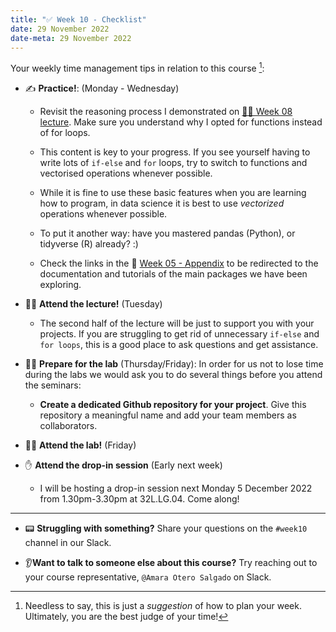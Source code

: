---
title: "✅ Week 10 - Checklist"
date: 29 November 2022
date-meta: 29 November 2022
---

Your weekly time management tips in relation to this course [^1]:

- ✍️ **Practice!**:  (Monday - Wednesday) 
    - Revisit the reasoning process I demonstrated on [👨‍🏫 Week 08 lecture](/weeks/week08/lecture.qmd). Make sure you understand why I opted for functions instead of for loops.

    - This content is key to your progress. If you see yourself having to write lots of `if-else` and `for` loops, try to switch to functions and vectorised operations whenever possible.

    - While it is fine to use these basic features when you are learning how to program, in data science it is best to use  _vectorized_ operations whenever possible.

    - To put it another way: have you mastered pandas (Python), or tidyverse (R) already? :) 

    - Check the links in the 🔖 [Week 05 - Appendix](/weeks/week05/appendix.qmd) to be redirected to the documentation and tutorials of the main packages we have been exploring.

- 🧑‍🏫 **Attend the lecture!** (Tuesday)

    - The second half of the lecture will be just to support you with your projects. If you are struggling to get rid of unnecessary `if-else` and `for loops`, this is a good place to ask questions and get assistance.


- 🧑‍💻 **Prepare for the lab** (Thursday/Friday):  In order for us not to lose time during the labs we would ask you to do several things before you attend the seminars:

    - **Create a dedicated Github repository for your project**. Give this repository a meaningful name and add your team members as collaborators.

- 🧑‍💻 **Attend the lab!** (Friday)

- ✋ **Attend the drop-in session** (Early next week)

    - I will be hosting a drop-in session next Monday 5 December 2022 from 1.30pm-3.30pm at 32L.LG.04. Come along!

------------

- 📟 **Struggling with something?** Share your questions on the `#week10` channel in our Slack.

- 👂**Want to talk to someone else about this course?** Try reaching out to your course representative, `@Amara Otero Salgado` on Slack.

[^1]: Needless to say, this is just a _suggestion_ of how to plan your week. Ultimately, you are the best judge of your time!